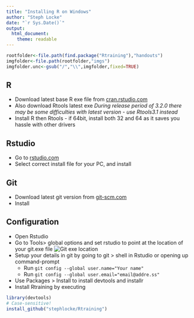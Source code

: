 ```yaml
---
title: "Installing R on Windows"
author: "Steph Locke"
date: "`r Sys.Date()`"
output:
  html_document:
    theme: readable
---
```

```r
rootfolder<-file.path(find.package("Rtraining"),"handouts")
imgfolder<-file.path(rootfolder,"imgs")
imgfolder.unc<-gsub("/","\\",imgfolder,fixed=TRUE)
```
## R
 * Download latest base R exe file from [cran.rstudio.com](http://cran.rstudio.com/)
 * Also download Rtools latest exe *During release period of 3.2.0 there may be some difficulties with latest version - use Rtools3.1 instead*
 * Install R then Rtools - if 64bit, install both 32 and 64 as it saves you hassle with other drivers

## Rstudio
 * Go to [rstudio.com](http://www.rstudio.com/products/rstudio/download/)
 * Select correct install file for your PC, and install
 
## Git
 * Download latest git version from [git-scm.com](http://git-scm.com/download/win)
 * Install

## Configuration
 * Open Rstudio
 * Go to Tools> global options and set rstudio to point at the location of your git.exe file
![Git exe location](`r paste0(imgfolder.unc,"\\rstudio-gitfolder.png")`)
 * Setup your details in git by going to git > shell in Rstudio or opening up command-prompt
     + Run `git config --global user.name="Your name"`
     + Run `git config --global user.email="email@addre.ss"`
 * Use Packages > Install to install devtools and installr
 * Install Rtraining by executing
```r
library(devtools)
# Case-sensitive!
install_github("stephlocke/Rtraining")
```